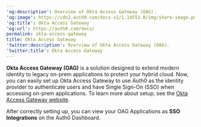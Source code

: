 ---
'og:description': Overview of Okta Access Gateway (OAG).
'og:image': https://cdn2.auth0.com/docs-v2/1.14553.0/img/share-image.png
'og:title': Okta Access Gateway
'og:url': https://auth0.com/docs/
permalink: okta-access-gateway
title: Okta Access Gateway
'twitter:description': Overview of Okta Access Gateway (OAG).
'twitter:title': Okta Access Gateway
---
**Okta Access Gateway (OAG)** is a solution designed to extend modern identity to legacy on-prem applications to protect your hybrid cloud. Now, you can easily set up Okta Access Gateway to use Auth0 as the <Tooltip tip="Identity Provider (IdP): Service that stores and manages digital identities." cta="View Glossary" href="/docs/glossary?term=identity+provider">identity provider</Tooltip> to authenticate users and have <Tooltip tip="Identity Provider (IdP): Service that stores and manages digital identities." cta="View Glossary" href="/docs/glossary?term=Single+Sign-On">Single Sign-On</Tooltip> (SSO) when accessing on-prem applications. To learn more about setup, see the [Okta Access Gateway website](https://help.okta.com/oag/en-us/content/topics/access-gateway/ag-main.htm).

After correctly setting up, you can view your OAG Applications as **SSO Integrations** on the <Tooltip tip="Auth0 Dashboard: Auth0's main product to configure your services." cta="View Glossary" href="/docs/glossary?term=Auth0+Dashboard">Auth0 Dashboard</Tooltip>.